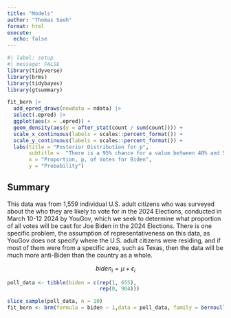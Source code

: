 ```yaml
---
title: "Models"
author: "Thomas Seoh"
format: html
execute: 
  echo: false
---
```


```r
#| label: setup
#| message: FALSE
library(tidyverse)
library(brms)
library(tidybayes)
library(gtsummary)
```

```r
fit_bern |> 
  add_epred_draws(newdata = ndata) |> 
  select(.epred) |> 
  ggplot(aes(x = .epred)) + 
  geom_density(aes(y = after_stat(count / sum(count)))) + 
  scale_x_continuous(labels = scales::percent_format()) + 
  scale_y_continuous(labels = scales::percent_format()) + 
  labs(title = "Posterior Distribution for p", 
       subtitle =  "There is a 95% chance for a value between 40% and 50%", 
       x = "Proportion, p, of Votes for Biden", 
       y = "Probability")
```

## **Summary**
This data was from 1,559 individual U.S. adult citizens who was surveyed about the who they are likely to vote for in the 2024 Elections, conducted in March 10-12 2024 by YouGov, which we seek to determine what proportion of all votes will be cast for Joe Biden in the 2024 Elections. There is one specific problem, the assumption of representativeness on this data, as YouGov does not specify where the U.S. adult citizens were residing, and if most of them were from a specific area, such as Texas, then the data will be much more anti-Biden than the country as a whole.

$$ biden_i =  \mu + \epsilon_i $$

```r
poll_data <- tibble(biden = c(rep(1, 655), 
                              rep(0, 904)))

slice_sample(poll_data, n = 10)
fit_bern <- brm(formula = biden ~ 1,data = poll_data, family = bernoulli(), refresh = 0, silent = 2, seed = 9)
```
